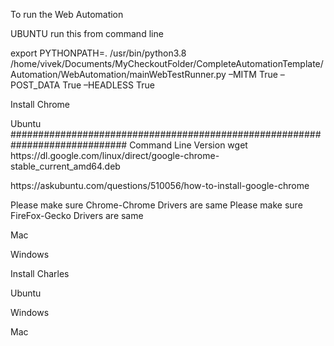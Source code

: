 To run the Web Automation

UBUNTU
run this from command line

export PYTHONPATH=.
/usr/bin/python3.8 /home/vivek/Documents/MyCheckoutFolder/CompleteAutomationTemplate/Automation/WebAutomation/mainWebTestRunner.py --MITM True --POST_DATA True --HEADLESS True

Install Chrome

Ubuntu
#############################################################################
Command Line Version
wget https://dl.google.com/linux/direct/google-chrome-stable_current_amd64.deb

https://askubuntu.com/questions/510056/how-to-install-google-chrome

Please make sure Chrome-Chrome Drivers are same
Please make sure FireFox-Gecko Drivers are same

##############################################################################
Mac

##############################################################################
Windows

##############################################################################
Install Charles

Ubuntu


Windows

Mac
